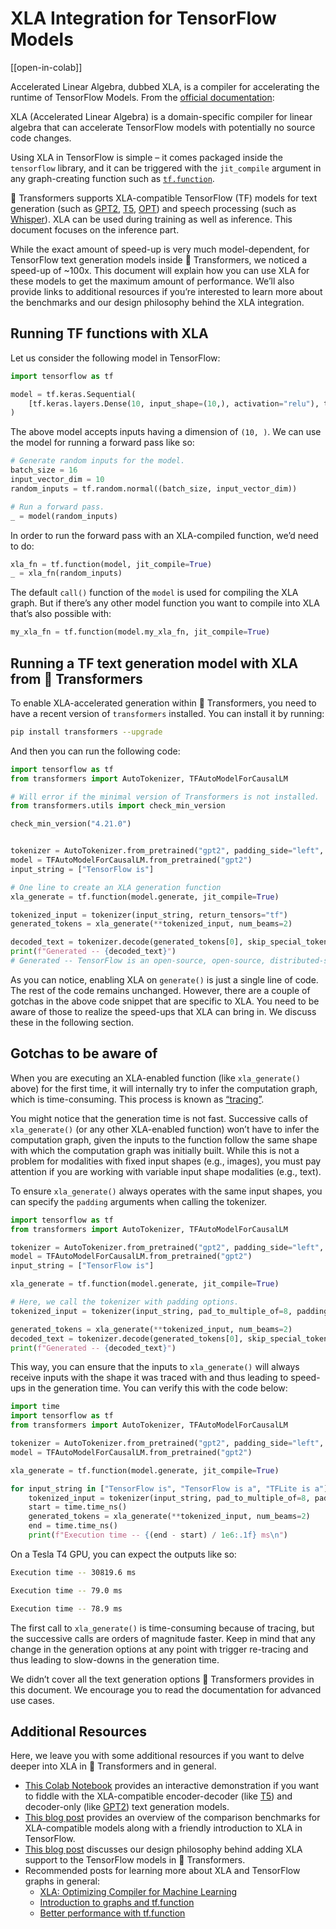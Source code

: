 <!--Copyright 2023 The HuggingFace Team. All rights reserved.

Licensed under the Apache License, Version 2.0 (the "License"); you may not use this file except in compliance with
the License. You may obtain a copy of the License at

http://www.apache.org/licenses/LICENSE-2.0

Unless required by applicable law or agreed to in writing, software distributed under the License is distributed on
an "AS IS" BASIS, WITHOUT WARRANTIES OR CONDITIONS OF ANY KIND, either express or implied. See the License for the
specific language governing permissions and limitations under the License.
-->

# XLA Integration for TensorFlow Models

[[open-in-colab]]

Accelerated Linear Algebra, dubbed XLA, is a compiler for accelerating the runtime of TensorFlow Models. From the [official documentation](https://www.tensorflow.org/xla):

XLA (Accelerated Linear Algebra) is a domain-specific compiler for linear algebra that can accelerate TensorFlow models with potentially no source code changes.

Using XLA in TensorFlow is simple – it comes packaged inside the `tensorflow` library, and it can be triggered with the `jit_compile` argument in any graph-creating function such as [`tf.function`](https://www.tensorflow.org/guide/intro_to_graphs). 

🤗 Transformers supports XLA-compatible TensorFlow (TF) models for text generation (such as [GPT2](https://huggingface.co/docs/transformers/model_doc/gpt2), [T5](https://huggingface.co/docs/transformers/model_doc/t5), [OPT](https://huggingface.co/docs/transformers/model_doc/opt)) and speech processing (such as [Whisper](https://huggingface.co/docs/transformers/model_doc/whisper)). XLA can be used during training as well as inference. This document focuses on the inference part. 

While the exact amount of speed-up is very much model-dependent, for TensorFlow text generation models inside 🤗 Transformers, we noticed a speed-up of ~100x. This document will explain how you can use XLA for these models to get the maximum amount of performance. We’ll also provide links to additional resources if you’re interested to learn more about the benchmarks and our design philosophy behind the XLA integration.

## Running TF functions with XLA

Let us consider the following model in TensorFlow:

```py
import tensorflow as tf

model = tf.keras.Sequential(
    [tf.keras.layers.Dense(10, input_shape=(10,), activation="relu"), tf.keras.layers.Dense(5, activation="softmax")]
)
```

The above model accepts inputs having a dimension of `(10, )`. We can use the model for running a forward pass like so:

```py
# Generate random inputs for the model.
batch_size = 16
input_vector_dim = 10
random_inputs = tf.random.normal((batch_size, input_vector_dim))

# Run a forward pass.
_ = model(random_inputs)
```

In order to run the forward pass with an XLA-compiled function, we’d need to do:

```py
xla_fn = tf.function(model, jit_compile=True)
_ = xla_fn(random_inputs)
```

The default `call()` function of the `model` is used for compiling the XLA graph. But if there’s any other model function you want to compile into XLA that’s also possible with:

```py
my_xla_fn = tf.function(model.my_xla_fn, jit_compile=True)
```

## Running a TF text generation model with XLA from 🤗 Transformers

To enable XLA-accelerated generation within 🤗 Transformers, you need to have a recent version of `transformers` installed. You can install it by running:

```bash
pip install transformers --upgrade
```

And then you can run the following code:

```py
import tensorflow as tf
from transformers import AutoTokenizer, TFAutoModelForCausalLM

# Will error if the minimal version of Transformers is not installed.
from transformers.utils import check_min_version

check_min_version("4.21.0")


tokenizer = AutoTokenizer.from_pretrained("gpt2", padding_side="left", pad_token="</s>")
model = TFAutoModelForCausalLM.from_pretrained("gpt2")
input_string = ["TensorFlow is"]

# One line to create an XLA generation function
xla_generate = tf.function(model.generate, jit_compile=True)

tokenized_input = tokenizer(input_string, return_tensors="tf")
generated_tokens = xla_generate(**tokenized_input, num_beams=2)

decoded_text = tokenizer.decode(generated_tokens[0], skip_special_tokens=True)
print(f"Generated -- {decoded_text}")
# Generated -- TensorFlow is an open-source, open-source, distributed-source application # framework for the
```

As you can notice, enabling XLA on `generate()` is just a single line of code. The rest of the code remains unchanged. However, there are a couple of gotchas in the above code snippet that are specific to XLA. You need to be aware of those to realize the speed-ups that XLA can bring in. We discuss these in the following section. 

## Gotchas to be aware of

When you are executing an XLA-enabled function (like `xla_generate()` above) for the first time, it will internally try to infer the computation graph, which is time-consuming.  This process is known as [“tracing”](https://www.tensorflow.org/guide/intro_to_graphs#when_is_a_function_tracing). 

You might notice that the generation time is not fast. Successive calls of `xla_generate()` (or any other XLA-enabled function) won’t have to infer the computation graph, given the inputs to the function follow the same shape with which the computation graph was initially built. While this is not a problem for modalities with fixed input shapes (e.g., images), you must pay attention if you are working with variable input shape modalities (e.g., text).

To ensure `xla_generate()` always operates with the same input shapes, you can specify the `padding` arguments when calling the tokenizer. 

```py
import tensorflow as tf
from transformers import AutoTokenizer, TFAutoModelForCausalLM

tokenizer = AutoTokenizer.from_pretrained("gpt2", padding_side="left", pad_token="</s>")
model = TFAutoModelForCausalLM.from_pretrained("gpt2")
input_string = ["TensorFlow is"]

xla_generate = tf.function(model.generate, jit_compile=True)

# Here, we call the tokenizer with padding options.
tokenized_input = tokenizer(input_string, pad_to_multiple_of=8, padding=True, return_tensors="tf")

generated_tokens = xla_generate(**tokenized_input, num_beams=2)
decoded_text = tokenizer.decode(generated_tokens[0], skip_special_tokens=True)
print(f"Generated -- {decoded_text}")
```

This way, you can ensure that the inputs to `xla_generate()` will always receive inputs with the shape it was traced with and thus leading to speed-ups in the generation time. You can verify this with the code below:

```py
import time
import tensorflow as tf
from transformers import AutoTokenizer, TFAutoModelForCausalLM

tokenizer = AutoTokenizer.from_pretrained("gpt2", padding_side="left", pad_token="</s>")
model = TFAutoModelForCausalLM.from_pretrained("gpt2")

xla_generate = tf.function(model.generate, jit_compile=True)

for input_string in ["TensorFlow is", "TensorFlow is a", "TFLite is a"]:
    tokenized_input = tokenizer(input_string, pad_to_multiple_of=8, padding=True, return_tensors="tf")
    start = time.time_ns()
    generated_tokens = xla_generate(**tokenized_input, num_beams=2)
    end = time.time_ns()
    print(f"Execution time -- {(end - start) / 1e6:.1f} ms\n")
```

On a Tesla T4 GPU, you can expect the outputs like so:

```bash
Execution time -- 30819.6 ms

Execution time -- 79.0 ms

Execution time -- 78.9 ms
```
The first call to `xla_generate()` is time-consuming because of tracing, but the successive calls are orders of magnitude faster. Keep in mind that any change in the generation options at any point with trigger re-tracing and thus leading to slow-downs in the generation time. 

We didn’t cover all the text generation options 🤗 Transformers provides in this document. We encourage you to read the documentation for advanced use cases.

## Additional Resources

Here, we leave you with some additional resources if you want to delve deeper into XLA in 🤗 Transformers and in general. 
 
* [This Colab Notebook](https://colab.research.google.com/github/huggingface/blog/blob/main/notebooks/91_tf_xla_generate.ipynb) provides an interactive demonstration if you want to fiddle with the XLA-compatible encoder-decoder (like [T5](https://huggingface.co/docs/transformers/model_doc/t5)) and decoder-only (like [GPT2](https://huggingface.co/docs/transformers/model_doc/gpt2)) text generation models. 
* [This blog post](https://huggingface.co/blog/tf-xla-generate) provides an overview of the comparison benchmarks for XLA-compatible models along with a friendly introduction to XLA in TensorFlow. 
* [This blog post](https://blog.tensorflow.org/2022/11/how-hugging-face-improved-text-generation-performance-with-xla.html) discusses our design philosophy behind adding XLA support to the TensorFlow models in 🤗 Transformers. 
* Recommended posts for learning more about XLA and TensorFlow graphs in general:
    * [XLA: Optimizing Compiler for Machine Learning](https://www.tensorflow.org/xla)
    * [Introduction to graphs and tf.function](https://www.tensorflow.org/guide/intro_to_graphs)
    * [Better performance with tf.function](https://www.tensorflow.org/guide/function) 